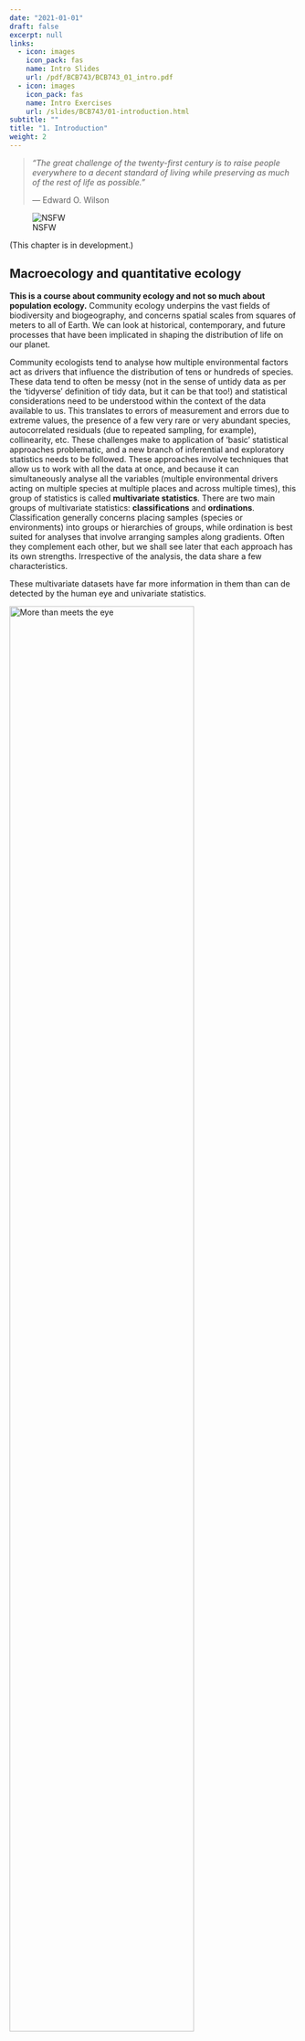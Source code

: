```yaml
---
date: "2021-01-01"
draft: false
excerpt: null
links:
  - icon: images
    icon_pack: fas
    name: Intro Slides
    url: /pdf/BCB743/BCB743_01_intro.pdf
  - icon: images
    icon_pack: fas
    name: Intro Exercises
    url: /slides/BCB743/01-introduction.html
subtitle: ""
title: "1. Introduction"
weight: 2
---
```


> *"The great challenge of the twenty-first century is to raise people everywhere to a decent standard of living while preserving as much of the rest of life as possible."*
>
> --- Edward O. Wilson

![NSFW](/quantecol/chapters/01-introduction_files/NSFW.jpg)

(This chapter is in development.)

## Macroecology and quantitative ecology

**This is a course about community ecology and not so much about population ecology.** Community ecology underpins the vast fields of biodiversity and biogeography, and concerns spatial scales from squares of meters to all of Earth. We can look at historical, contemporary, and future processes that have been implicated in shaping the distribution of life on our planet.

Community ecologists tend to analyse how multiple environmental factors act as drivers that influence the distribution of tens or hundreds of species. These data tend to often be messy (not in the sense of untidy data as per the 'tidyverse' definition of tidy data, but it can be that too!) and statistical considerations need to be understood within the context of the data available to us. This translates to errors of measurement and errors due to extreme values, the presence of a few very rare or very abundant species, autocorrelated residuals (due to repeated sampling, for example), collinearity, etc. These challenges make to application of 'basic' statistical approaches problematic, and a new branch of inferential and exploratory statistics needs to be followed. These approaches involve techniques that allow us to work with all the data at once, and because it can simultaneously analyse all the variables (multiple environmental drivers acting on multiple species at multiple places and across multiple times), this group of statistics is called **multivariate statistics**. There are two main groups of multivariate statistics: **classifications** and **ordinations**. Classification generally concerns placing samples (species or environments) into groups or hierarchies of groups, while ordination is best suited for analyses that involve arranging samples along gradients. Often they complement each other, but we shall see later that each approach has its own strengths. Irrespective of the analysis, the data share a few characteristics.

These multivariate datasets have far more information in them than can de detected by the human eye and univariate statistics.

<img src="/quantecol/_index_files/more_than_meets_the_eye.jpeg" alt="More than meets the eye" width="80%"/>

**Macroecology** is an all-encompassing view of ecology, which seeks to define the geographical patterns and processes in biodiversity across all spatial scales, from local to global, across time scales from years to millennia, and across all taxonomic hierarchies (from genetic variability within species, up to major higher level taxa, such as families and orders). It attempts to arrive a unifying theory for ecology across all of these scales—e.g. one that can explain all patterns in structure and functioning from microbes to blue whales. Most importantly, perhaps, is that it attempts to offer mechanistic explanations for these patterns. At the heart of all explanation is also deep insights stemming from understanding evolution (facilitated by the growth of phylogenetic datasets---see below). This is a modern development of ecology, whereas up to 20 years ago the focus has been mostly on populations (the dynamics of individuals of one species interacting among each other and with their environment) and communities (collections of multiple populations, and how they interact with each other and their environment, and how this affects the structure and dynamics of ecosystems).

On a basic data analytical level, population ecology, community ecology, and macroecology all share the same approach as far as the underlying data are concerned. We start with **tables of species and environmental** conditions at a selection of sites, and these are converted to **distance and dissimilarity matrices**. From here analyses can show insights into how biodiversity is structured, e.g. **species-abundance distributions**, **occupancy-abundance curves**, **species-area curves**, **distance decay curves**, and **gradient analyses**. 

In the last decade, modern developments in statistical approaches have contributed towards the development of macroecology, because of the growth of **hypotheses-driven** (but not necessarily involving experimentation) multivariate statistical approaches geared to test for the presence of one or several ecological hypotheses---this was not seen in population and community ecology so much. Contributing towards the growth of macroecology and the underlying statistical approaches, the deluge of new data across vast scales has also necessitated deeper analytical development, i.e. leveraging statistical tools and also the power of **modern computing infrastructure**. These modern approaches are also bringing into the fold of combined computations based on species and environmental tables also data on the phylogenetic relationships among organisms (and hence this brings the context of evolution).

## Data

### Properties of ecological datasets

Ecological data sets are usually arrange in a *matrix*, which **has species (or higher level taxa, whose resolution depends on the research question at hand) arranged as columns** and **samples (typically the sites, stations, transects, time, plots, etc.) as rows**. We call this a **sites × species** table. In the case of environmental data it will of course be a **sites × environment** table. The term 'sample' may be applied differently compared to how we used it in the [Basic Statistics Workshop](https://ajsmit.github.io/R_Stats_Official/); here we use it to denote the basic unit of observation. Samples may be quadrats, transects, stations, sites, traps, seine net tows, trawls, grids cells on a map, etc. It is important to clearly and unambiguously define the basic unit of the sample in the paper's Methods section.

Example species and environmental data sets are displayed below in Figures 2.1-2.4. The species matrix here comprises distribution records of 846 macroalgal species within each of 58 × 50 km-long sections along South Africa's coastline. So, the matrix has 58 rows, one for each sample (here each of the coastal sections), and 846 columns, one for each of the seaweed species found in South Africa. Some of the coastal sections do not have a species present and it will simply be coded as 0 (for not present in the case of presence/absence data, or 0 units of biomass or abundance, etc.). The matching environmental data set has information about various measurements of seawater temperature and chlorophyll-*a* content---their names are along the columns, and there are 18 of them. It is important that a sample of the environment is available for each of the seaweed samples, so there will also be 58 rows present in this data set. So, it is a matching data set in the sense that each sample of species data is matched by a sample of the environment (both have 58 rows). Using this data set, it was the intention of Smit et al. (2017) to describe the gradients in seaweed distribution as a function of the underlying seawater temperatures.

![The table (or spreadsheet) view of the species data. Note the species codes appearing as column headers; numbered from 1 through to 58 (row 58 is at the bottom of the table, so you'd have to scroll down to see it) at the bottom of the table are each of the samples --- in this case, there is one sample per station.](/quantecol/chapters/01-introduction_files/species_table.png)

![This is a tibble printout of the same species data we saw in the previous Figure](/quantecol/chapters/01-introduction_files/env_tibble.png)

![The table view of the environmental data. The names of the environmental variables appear as column headers, and numbered from 1 through to 58 at the bottom of the table are each of the samples --- the samples are defined as per the previous figures.](/quantecol/chapters/01-introduction_files/species_table.png)

Species data may be recorded as various kinds of measurements, such as presence/absence data, biomass, frequency, or abundance. 'Presence/absence' of species simply tells us the the species is there or is not there. It is binary. 'Abundance' generally refers to the number of individuals per unit of area or volume, or to percent cover. 'Biomass' refers to the mass of the species per unit of area or volume. The type of measure will depend on the taxa and the questions under consideration. The important thing to note is that all species have to be homogeneous in terms of the metric used (i.e. all of it as presence/absence, or abundance, or biomass, not mixtures of them). The matrix's constituent row vectors are considered the species composition for the corresponding sample (i.e. a row runs across multiple columns, and this tells us that the sample is comprised of all the species whose names are given by the column titles---note that in the case of the data in Figure 2.1-2.2, it is often the case that there are 0s, meaning that not all species are present at some sites). Species composition is frequently expressed in terms of relative abundance; i.e. constrained to a constant total such as 1 or 100%.

The environmental data may be heterogeneous, i.e. the units of measure may differ among the variables. For example, pH has no units, concentration of some nutrient has a unit of (typically) μM, elevation may be in meters, etc. Because these units differ so much, and because they therefore have different magnitudes and ranges, we may need to standarise them. The purpose of multivariate analysis is to find patterns in these complex sets of data, and to explain why these patterns are present.

Many community data matrices share some general characteristics:

-   Most species occur only infrequently. The majority of species might typically be represented at only a *few locations* (where they might be quite abundant). Or some species are simply *rare* in the sampled region (i.e. when they are present, they are present at a very low abundance). This results in *sparse matrices*, as we see in Figures 2.1-2.2, where the bulk of the entries consists of zeros.

-   Ecologists tend to sample a multitude of factors that they think influence species composition, so the matching environmental data set will also have multiple (10s) of columns that will be assessed in various hypotheses about the drivers of species patterning across the landscape. For example, fynbos biomass may be influenced by the fire regime, elevation, aspect, soil moisture, soil chemistry, edaphic features, etc. These datasets are called *multi-dimensional* matrices, with the 'dimensions' referring the the many species or environmental variables.

-   Even though we may capture a multitude of information about many environmental factors, *the number of important ones is generally quite low* --- i.e. a few factors can explain the majority of the explainable variation, and it is our intention to find out which of them is most important.

-   Much of the signal may be spurious, i.e. the matrices have *high noise*. Variability is a general characteristic of the data, and this may result in false patterns emerging. This is so because our sampling may capture a huge amount of stochasticity (processes that are entirely non-deterministic), which may mask the real pattern of interest. Imaginative and creative sampling may reveal some of the patterns we are after, but this requires long years of experience and is not something that can easily be taught as part of our module.

-   There is a huge amount of *collinearity*. Basically, what this means is that although it is often the case that many explanatory variables are able to explain patterning, only a few of them act in a way that implies causation. Collinearity is something we will return to later on.

### Field sampling

### Historical data

### Remotely sensed data

### Modelled data (projections)

## Exploring the data

### In the beginning
At the start of the analysis, before we get to the hypothesis testing and multivariate approaches, we need to explore the data and compute the various synthetic descriptors (refer to the Basic Statistics Workshop). Recall that this exploratory data analysis includes the various measures of central tendency and dispersion/variation around the mean or median. Using the techniques that we already know, we can produce data summaries and statistical visualisations for each variable independently. So, we say that we produce univariate summaries, and if there is a need, we may also wish to include some of the univariate inferential statistics. Be guided by the research questions as to what is required. Typically, I don't like to produce too many detailed inferential statistics of the univariate data, choosing in stead to see which relationships and patterns emerge from the exploratory summary plots before testing their statistical significance using multivariate approaches. But that is me. Sometimes, some hypotheses call for a few univariate inferential analyses.

### Geographical coordinates

We will examine in this section ways to plot the species and environmental data on maps...

### Describe the environment

### Describe the community data

### Data transformations

Make a table of the various types of ecological distances (Euclidean, Sørensen, Bray-Curtis, etc.), and what to use them for (typically). Refer to Table 3.1, p. 51, of @borcard2011.

## Pairwise matrices

Although we typically start our forays into data exploration using sites × species and sites × environment tables, the formal statistical analyses usually require 'pairwise association matrices.' Such matrices are symmetrical (or lower triangle) square matrices (i.e. $n \times n$). These matrices tell us about how related any sample is with any other sample in our pool of samples (i.e. relatedness among rows with respect to whatever populates the columns, be they species information of environmental information).

Let us consider various kinds of distance matrices under the following headings.

### Correlation

### Association

Two samples with similar species composition are ecologically similar, while two samples that share few species are ecologically distant. In Figure 4.1, below, the data displayed in Figure 2.1 have been converted into a dissimilarity distance matrix of dimension $58 \times 58$. The are a few things of interest in this matrix:

* The distance matrix is square and therefore symmetrical. In other words, there are as many rows as there are columns, and this number corresponds to the number of samples in our sites × species matrix.

* The cells of the diagonal running from top-left to bottom-right contain zeros, showing rather obviously that there is no difference between a sample and the sample itself. 

* The 'upper triangle' above the diagonal is an inversion of the 'lower triangle' below the diagonal; because they are identical in terms of the pairwise relationships that they encode, distance matrices are sometimes represented simply by the lower triangular matrix.

* These matrices contain ecological information. For example, between samples (here each of 58 × 50-km long coastal sections) that are geographically close together, the dissimilarity will is generally low (i.e. the samples are similar in their species composition), while the further sites are removed from each other, the greater the dissimilarity will be. (*Note: not all samples are not always related to each other as a function of distance --- this is a characteristic of the data used for this particular example analysis, so be aware of the context when interpreting distance matrices.*)

* All information about the particular species present within each sample are now gone since that information has been collapsed to a dissimilarity measure.

### Similarity and dissimilarity

## The kinds of multivariate analyses

### Cluster analysis

The objective of cluster analysis is to recognise groups of ecologically-related species in an environment, e.g., as which might belong to different vegetation types. Classification is suitable to studies where the processes in question do not necessarily act along gentle gradients, but result from rapid disjunctions between portions of the environment. Typical research questions that are addressed by classification techniques are:

* Are the collections of species similar enough to justify placing them into groups? 

* How do we recognise what the typical features are (e.g. the complement of species; the suite of environmental variables) that cause the samples to fall within one group or another?

### Unconstrained ordination

### Constrained (canonical) ordination

This kind of analysis is sometimes called 'direct gradient analysis'.

With the introduction of Constrained Correspondence Analysis (CCA), testing statistical hypotheses became possible within a multivariate framework, allowing us to move beyond applying multivariate techniques simply for pattern-finding or exploratory purposes (ter Braak 1985).
